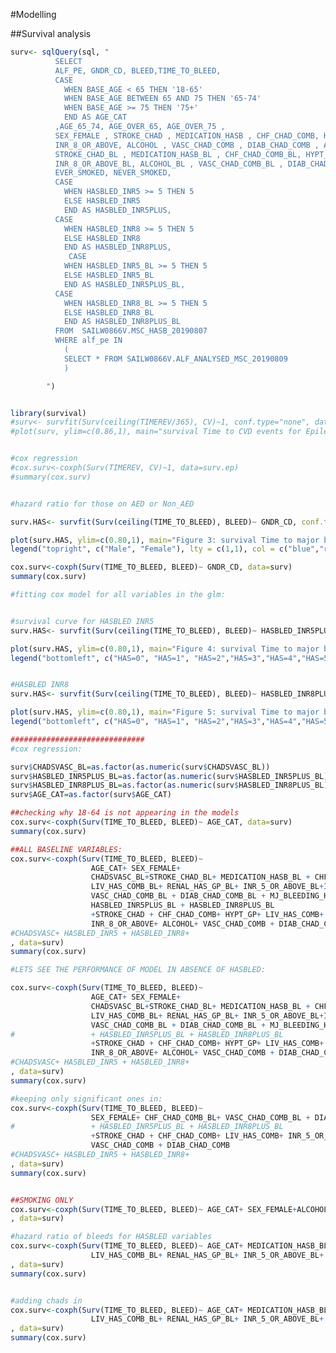 
#Modelling 

##Survival analysis


```r

surv<- sqlQuery(sql, "
          SELECT  
          ALF_PE, GNDR_CD, BLEED,TIME_TO_BLEED,
          CASE 
          	WHEN BASE_AGE < 65 THEN '18-65'
          	WHEN BASE_AGE BETWEEN 65 AND 75 THEN '65-74'
          	WHEN BASE_AGE >= 75 THEN '75+'
          	END AS AGE_CAT
          ,AGE_65_74, AGE_OVER_65, AGE_OVER_75 ,
          SEX_FEMALE , STROKE_CHAD , MEDICATION_HASB , CHF_CHAD_COMB, HYPT_GP , LIV_HAS_COMB, RENAL_HAS_GP , INR_5_OR_ABOVE ,
          INR_8_OR_ABOVE, ALCOHOL , VASC_CHAD_COMB , DIAB_CHAD_COMB , AC_BASELINE_2017 , MJ_BLEEDING_HASB_P , MJ_BLEEDING_GP , HASBLED_INR5 , HASBLED_INR8, CHADSVASC,
          STROKE_CHAD_BL , MEDICATION_HASB_BL , CHF_CHAD_COMB_BL, HYPT_GP_BL , LIV_HAS_COMB_BL, RENAL_HAS_GP_BL , INR_5_OR_ABOVE_BL ,
          INR_8_OR_ABOVE_BL, ALCOHOL_BL , VASC_CHAD_COMB_BL , DIAB_CHAD_COMB_BL , MJ_BLEEDING_HASB_P_BL , MJ_BLEEDING_GP_BL , HASBLED_INR5_BL , HASBLED_INR8_BL, CHADSVASC_BL,
          EVER_SMOKED, NEVER_SMOKED, 
          CASE
          	WHEN HASBLED_INR5 >= 5 THEN 5
          	ELSE HASBLED_INR5
          	END AS HASBLED_INR5PLUS,
          CASE
          	WHEN HASBLED_INR8 >= 5 THEN 5
          	ELSE HASBLED_INR8
          	END AS HASBLED_INR8PLUS,
          	 CASE
          	WHEN HASBLED_INR5_BL >= 5 THEN 5
          	ELSE HASBLED_INR5_BL
          	END AS HASBLED_INR5PLUS_BL,
          CASE
          	WHEN HASBLED_INR8_BL >= 5 THEN 5
          	ELSE HASBLED_INR8_BL
          	END AS HASBLED_INR8PLUS_BL
          FROM 	SAILW0866V.MSC_HASB_20190807
          WHERE alf_pe IN 
          	(
          	SELECT * FROM SAILW0866V.ALF_ANALYSED_MSC_20190809
          	)

		")


library(survival)
#surv<- survfit(Surv(ceiling(TIMEREV/365), CV)~1, conf.type="none", data = surv.ep)
#plot(surv, ylim=c(0.86,1), main="survival Time to CVD events for Epilepsy cohort", xlab = "Days", xscale = 1/365, ylab="Cumulative Survival", mark.time=F)


#cox regression
#cox.surv<-coxph(Surv(TIMEREV, CV)~1, data=surv.ep)
#summary(cox.surv)


#hazard ratio for those on AED or Non_AED

surv.HAS<- survfit(Surv(ceiling(TIME_TO_BLEED), BLEED)~ GNDR_CD, conf.type="none", data = surv)

plot(surv.HAS, ylim=c(0.80,1), main="Figure 3: survival Time to major bleeding events for male and females", xlab = "Days", xscale = 1, ylab="Cumulative Survival", mark.time=F, col = c('blue','red'))
legend("topright", c("Male", "Female"), lty = c(1,1), col = c("blue","red"))

cox.surv<-coxph(Surv(TIME_TO_BLEED, BLEED)~ GNDR_CD, data=surv)
summary(cox.surv)

#fitting cox model for all variables in the glm:


#survival curve for HASBLED INR5
surv.HAS<- survfit(Surv(ceiling(TIME_TO_BLEED), BLEED)~ HASBLED_INR5PLUS, conf.type="none", data = surv)

plot(surv.HAS, ylim=c(0.80,1), main="Figure 4: survival Time to major bleeding events for HASBLED_INR5 levels", xlab = "Days", xscale = 1, ylab="Cumulative Survival", mark.time=F, col = c(7,24,13,14,3,1,10))
legend("bottomleft", c("HAS=0", "HAS=1", "HAS=2","HAS=3","HAS=4","HAS=5+"), lty = c(1,1), col = c(7,24,13,14,3,1,10))


#HASBLED INR8
surv.HAS<- survfit(Surv(ceiling(TIME_TO_BLEED), BLEED)~ HASBLED_INR8PLUS, conf.type="none", data = surv)

plot(surv.HAS, ylim=c(0.80,1), main="Figure 5: survival Time to major bleeding events for HASBLED_INR8 levels", xlab = "Days", xscale = 1, ylab="Cumulative Survival", mark.time=F, col = c(7,24,13,14,3,1,10))
legend("bottomleft", c("HAS=0", "HAS=1", "HAS=2","HAS=3","HAS=4","HAS=5+"), lty = c(1,1), col = c(7,24,13,14,3,1,10))

##############################
#cox regression:

surv$CHADSVASC_BL=as.factor(as.numeric(surv$CHADSVASC_BL))
surv$HASBLED_INR5PLUS_BL=as.factor(as.numeric(surv$HASBLED_INR5PLUS_BL))
surv$HASBLED_INR8PLUS_BL=as.factor(as.numeric(surv$HASBLED_INR8PLUS_BL))
surv$AGE_CAT=as.factor(surv$AGE_CAT)

##checking why 18-64 is not appearing in the models
cox.surv<-coxph(Surv(TIME_TO_BLEED, BLEED)~ AGE_CAT, data=surv)
summary(cox.surv)

##ALL BASELINE VARIABLES:
cox.surv<-coxph(Surv(TIME_TO_BLEED, BLEED)~ 
                  AGE_CAT+ SEX_FEMALE+ 
                  CHADSVASC_BL+STROKE_CHAD_BL+ MEDICATION_HASB_BL + CHF_CHAD_COMB_BL+ HYPT_GP_BL+
                  LIV_HAS_COMB_BL+ RENAL_HAS_GP_BL+ INR_5_OR_ABOVE_BL+INR_8_OR_ABOVE_BL+ ALCOHOL_BL+
                  VASC_CHAD_COMB_BL + DIAB_CHAD_COMB_BL + MJ_BLEEDING_HASB_P_BL + MJ_BLEEDING_GP_BL +
                  HASBLED_INR5PLUS_BL + HASBLED_INR8PLUS_BL
                  +STROKE_CHAD + CHF_CHAD_COMB+ HYPT_GP+ LIV_HAS_COMB+ RENAL_HAS_GP+ INR_5_OR_ABOVE+
                  INR_8_OR_ABOVE+ ALCOHOL+ VASC_CHAD_COMB + DIAB_CHAD_COMB + NEVER_SMOKED+EVER_SMOKED
#CHADSVASC+ HASBLED_INR5 + HASBLED_INR8+
, data=surv)
summary(cox.surv)

#LETS SEE THE PERFORMANCE OF MODEL IN ABSENCE OF HASBLED:

cox.surv<-coxph(Surv(TIME_TO_BLEED, BLEED)~ 
                  AGE_CAT+ SEX_FEMALE+ 
                  CHADSVASC_BL+STROKE_CHAD_BL+ MEDICATION_HASB_BL + CHF_CHAD_COMB_BL+ HYPT_GP_BL+
                  LIV_HAS_COMB_BL+ RENAL_HAS_GP_BL+ INR_5_OR_ABOVE_BL+INR_8_OR_ABOVE_BL+ ALCOHOL_BL+
                  VASC_CHAD_COMB_BL + DIAB_CHAD_COMB_BL + MJ_BLEEDING_HASB_P_BL + MJ_BLEEDING_GP_BL 
#                 + HASBLED_INR5PLUS_BL + HASBLED_INR8PLUS_BL
                  +STROKE_CHAD + CHF_CHAD_COMB+ HYPT_GP+ LIV_HAS_COMB+ RENAL_HAS_GP+ INR_5_OR_ABOVE+
                  INR_8_OR_ABOVE+ ALCOHOL+ VASC_CHAD_COMB + DIAB_CHAD_COMB + NEVER_SMOKED+EVER_SMOKED
#CHADSVASC+ HASBLED_INR5 + HASBLED_INR8+
, data=surv)
summary(cox.surv)

#keeping only significant ones in:
cox.surv<-coxph(Surv(TIME_TO_BLEED, BLEED)~ 
                  SEX_FEMALE+ CHF_CHAD_COMB_BL+ VASC_CHAD_COMB_BL + DIAB_CHAD_COMB_BL + MJ_BLEEDING_GP_BL 
#                 + HASBLED_INR5PLUS_BL + HASBLED_INR8PLUS_BL
                  +STROKE_CHAD + CHF_CHAD_COMB+ LIV_HAS_COMB+ INR_5_OR_ABOVE+
                  VASC_CHAD_COMB + DIAB_CHAD_COMB 
#CHADSVASC+ HASBLED_INR5 + HASBLED_INR8+
, data=surv)
summary(cox.surv)


##SMOKING ONLY 
cox.surv<-coxph(Surv(TIME_TO_BLEED, BLEED)~ AGE_CAT+ SEX_FEMALE+ALCOHOL+ NEVER_SMOKED+EVER_SMOKED
, data=surv)

#hazard ratio of bleeds for HASBLED variables
cox.surv<-coxph(Surv(TIME_TO_BLEED, BLEED)~ AGE_CAT+ MEDICATION_HASB_BL + HYPT_GP_BL+ STROKE_CHAD_BL+MJ_BLEEDING_HASB_P_BL+
                  LIV_HAS_COMB_BL+ RENAL_HAS_GP_BL+ INR_5_OR_ABOVE_BL+ ALCOHOL_BL+ MEDICATION_HASB_BL
, data=surv)
summary(cox.surv)


#adding chads in 
cox.surv<-coxph(Surv(TIME_TO_BLEED, BLEED)~ AGE_CAT+ MEDICATION_HASB_BL + HYPT_GP_BL+ STROKE_CHAD_BL+MJ_BLEEDING_HASB_P_BL+
                  LIV_HAS_COMB_BL+ RENAL_HAS_GP_BL+ INR_5_OR_ABOVE_BL+ ALCOHOL_BL+ MEDICATION_HASB_BL+CHADSVASC_BL
, data=surv)
summary(cox.surv)


```


